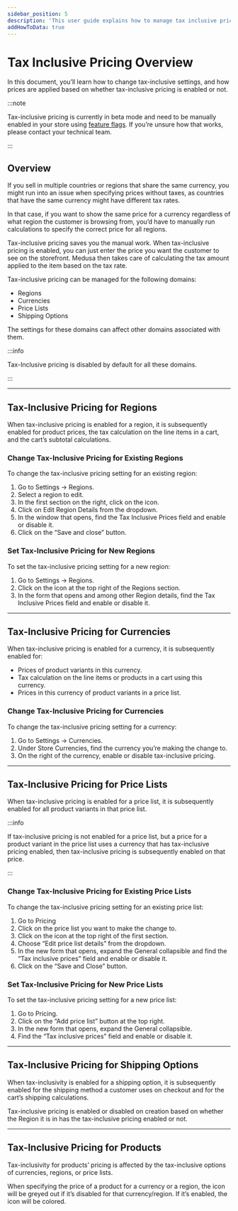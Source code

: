 ```yaml
---
sidebar_position: 5
description: 'This user guide explains how to manage tax inclusive pricing on the Medusa admin.'
addHowToData: true
---
```



# Tax Inclusive Pricing Overview

In this document, you’ll learn how to change tax-inclusive settings, and how prices are applied based on whether tax-inclusive pricing is enabled or not.

:::note

Tax-inclusive pricing is currently in beta mode and need to be manually enabled in your store using [feature flags](../../advanced/backend/feature-flags/toggle.md). If you’re unsure how that works, please contact your technical team.

:::

## Overview

If you sell in multiple countries or regions that share the same currency, you might run into an issue when specifying prices without taxes, as countries that have the same currency might have different tax rates. 

In that case, if you want to show the same price for a currency regardless of what region the customer is browsing from, you’d have to manually run calculations to specify the correct price for all regions.

Tax-inclusive pricing saves you the manual work. When tax-inclusive pricing is enabled, you can just enter the price you want the customer to see on the storefront. Medusa then takes care of calculating the tax amount applied to the item based on the tax rate.

Tax-inclusive pricing can be managed for the following domains:

- Regions
- Currencies
- Price Lists
- Shipping Options

The settings for these domains can affect other domains associated with them.

:::info

Tax-Inclusive pricing is disabled by default for all these domains.

:::

---

## Tax-Inclusive Pricing for Regions

When tax-inclusive pricing is enabled for a region, it is subsequently enabled for product prices, the tax calculation on the line items in a cart, and the cart’s subtotal calculations.

### Change Tax-Inclusive Pricing for Existing Regions

To change the tax-inclusive pricing setting for an existing region:

1. Go to Settings → Regions.
2. Select a region to edit.
3. In the first section on the right, click on the <UiIcon lightIcon="https://res.cloudinary.com/dza7lstvk/image/upload/v1667999308/Medusa%20Docs/UI%20Icons/1ordBC6_ssysel.png" darkIcon="https://res.cloudinary.com/dza7lstvk/image/upload/v1667999326/Medusa%20Docs/UI%20Icons/dSwWYBH_stzgoi.png" alt="three dots" /> icon.
4. Click on Edit Region Details from the dropdown.
5. In the window that opens, find the Tax Inclusive Prices field and enable or disable it.
6. Click on the “Save and close” button.

### Set Tax-Inclusive Pricing for New Regions

To set the tax-inclusive pricing setting for a new region:

1. Go to Settings → Regions.
2. Click on the <UiIcon lightIcon="https://res.cloudinary.com/dza7lstvk/image/upload/v1667999131/Medusa%20Docs/UI%20Icons/1hL8NiW_lqmjcq.png" darkIcon="https://res.cloudinary.com/dza7lstvk/image/upload/v1667999150/Medusa%20Docs/UI%20Icons/8LtkPqW_jyqz5i.png" alt="plus" /> icon at the top right of the Regions section.
3. In the form that opens and among other Region details, find the Tax Inclusive Prices field and enable or disable it.

---

## Tax-Inclusive Pricing for Currencies

When tax-inclusive pricing is enabled for a currency, it is subsequently enabled for:

- Prices of product variants in this currency.
- Tax calculation on the line items or products in a cart using this currency.
- Prices in this currency of product variants in a price list.

### Change Tax-Inclusive Pricing for Currencies

To change the tax-inclusive pricing setting for a currency:

1. Go to Settings → Currencies.
2. Under Store Currencies, find the currency you’re making the change to.
3. On the right of the currency, enable or disable tax-inclusive pricing.

---

## Tax-Inclusive Pricing for Price Lists

When tax-inclusive pricing is enabled for a price list, it is subsequently enabled for all product variants in that price list.

:::info

If tax-inclusive pricing is not enabled for a price list, but a price for a product variant in the price list uses a currency that has tax-inclusive pricing enabled, then tax-inclusive pricing is subsequently enabled on that price.

:::

### Change Tax-Inclusive Pricing for Existing Price Lists

To change the tax-inclusive pricing setting for an existing price list:

1. Go to Pricing
2. Click on the price list you want to make the change to.
3. Click on the <UiIcon lightIcon="https://res.cloudinary.com/dza7lstvk/image/upload/v1667999308/Medusa%20Docs/UI%20Icons/1ordBC6_ssysel.png" darkIcon="https://res.cloudinary.com/dza7lstvk/image/upload/v1667999326/Medusa%20Docs/UI%20Icons/dSwWYBH_stzgoi.png" alt="three dots" /> icon at the top right of the first section.
4. Choose “Edit price list details” from the dropdown.
5. In the new form that opens, expand the General collapsible and find the “Tax inclusive prices” field and enable or disable it.
6. Click on the “Save and Close” button.

### Set Tax-Inclusive Pricing for New Price Lists

To set the tax-inclusive pricing setting for a new price list:

1. Go to Pricing.
2. Click on the “Add price list” button at the top right.
3. In the new form that opens, expand the General collapsible.
4. Find the “Tax inclusive prices” field and enable or disable it.

---

## Tax-Inclusive Pricing for Shipping Options

When tax-inclusivity is enabled for a shipping option, it is subsequently enabled for the shipping method a customer uses on checkout and for the cart’s shipping calculations.

Tax-inclusive pricing is enabled or disabled on creation based on whether the Region it is in has the tax-inclusive pricing enabled or not.

---

## Tax-Inclusive Pricing for Products

Tax-inclusivity for products’ pricing is affected by the tax-inclusive options of currencies, regions, or price lists.

When specifying the price of a product for a currency or a region, the <UiIcon lightIcon="https://res.cloudinary.com/dza7lstvk/image/upload/v1668071655/Medusa%20Docs/UI%20Icons/taxes_hoogia.png" darkIcon="https://res.cloudinary.com/dza7lstvk/image/upload/v1668071655/Medusa%20Docs/UI%20Icons/taxes-dark_mwu0us.png" alt="tax-inclusive" /> icon will be greyed out if it’s disabled for that currency/region. If it’s enabled, the icon will be colored.
